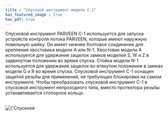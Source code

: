 ```yaml
---
title : "Спускной инструмент модели C-1"
has_featured_image : true
has_pdf: true
---
```


Спусковой инструмент PARVEEN C-1 используется для запуска устройств контроля потока PARVEEN, которые имеют наружную ловильную шейку. Он имеет нижнее болтовое соединение для крепления хвостовика модели A или N-1.
Хвостовик модели А используется для удержания защелок замков моделей S, W и Z в задвинутом положении во время спуска. Стойка модели N-1 используется для удержания защелок во втянутом положении в замках модели G и R во время спуска.
Спусковой инструмент C-1 оснащен защитой резьбы для применений, не требующих блокировки на самом инструменте. Чтобы преобразовать спусковой инструмент C-1 в спусковой инструмент непроходного типа, вместо протектора резьбы устанавливается стопорное кольцо.

<br />
<Image src={image} alt={'Спускной инструмент модели C-1'} />